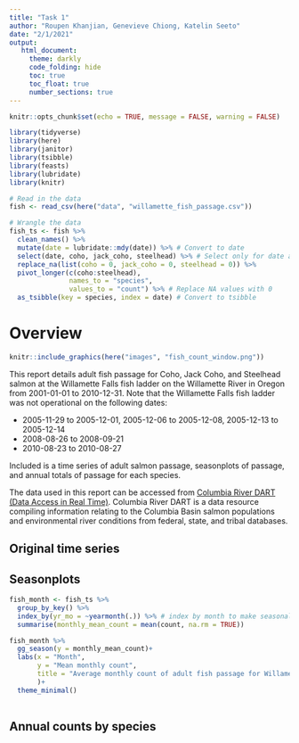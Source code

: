 ```yaml
---
title: "Task 1"
author: "Roupen Khanjian, Genevieve Chiong, Katelin Seeto"
date: "2/1/2021"
output:
   html_document:
     theme: darkly
     code_folding: hide
     toc: true
     toc_float: true
     number_sections: true
---
```


```r
knitr::opts_chunk$set(echo = TRUE, message = FALSE, warning = FALSE)

library(tidyverse)
library(here)
library(janitor)
library(tsibble)
library(feasts)
library(lubridate)
library(knitr)
```

```r
# Read in the data
fish <- read_csv(here("data", "willamette_fish_passage.csv"))
```

```r
# Wrangle the data
fish_ts <- fish %>% 
  clean_names() %>% 
  mutate(date = lubridate::mdy(date)) %>% # Convert to date 
  select(date, coho, jack_coho, steelhead) %>% # Select only for date and fish of interest
  replace_na(list(coho = 0, jack_coho = 0, steelhead = 0)) %>%
  pivot_longer(c(coho:steelhead),
               names_to = "species", 
               values_to = "count") %>% # Replace NA values with 0 
  as_tsibble(key = species, index = date) # Convert to tsibble 
```


# Overview {.tabset}

```r

knitr::include_graphics(here("images", "fish_count_window.png"))
```
This report details adult fish passage for Coho, Jack Coho, and Steelhead salmon at the Willamette Falls fish ladder on the Willamette River in Oregon from 2001-01-01 to 2010-12-31. Note that the Willamette Falls fish ladder was not operational on the following dates:  

* 2005-11-29 to 2005-12-01, 2005-12-06 to 2005-12-08, 2005-12-13 to 2005-12-14  
* 2008-08-26 to 2008-09-21  
* 2010-08-23 to 2010-08-27  

Included is a time series of adult salmon passage, seasonplots of passage, and annual totals  of passage for each species.




The data used in this report can be accessed from  [Columbia River DART (Data Access in Real Time)](http://www.cbr.washington.edu/dart/query/adult_graph_text).  Columbia River DART is a data resource compiling information relating to the Columbia Basin salmon populations and environmental river conditions from federal, state, and tribal databases.

## Original time series 

## Seasonplots

```r
fish_month <- fish_ts %>% 
  group_by_key() %>% 
  index_by(yr_mo = ~yearmonth(.)) %>% # index by month to make seasonality clearer
  summarise(monthly_mean_count = mean(count, na.rm = TRUE))

fish_month %>% 
  gg_season(y = monthly_mean_count)+
  labs(x = "Month",
       y = "Mean monthly count", 
       title = "Average monthly count of adult fish passage for Willamette fish ladder",
       )+
  theme_minimal()
             
```


## Annual counts by species 






